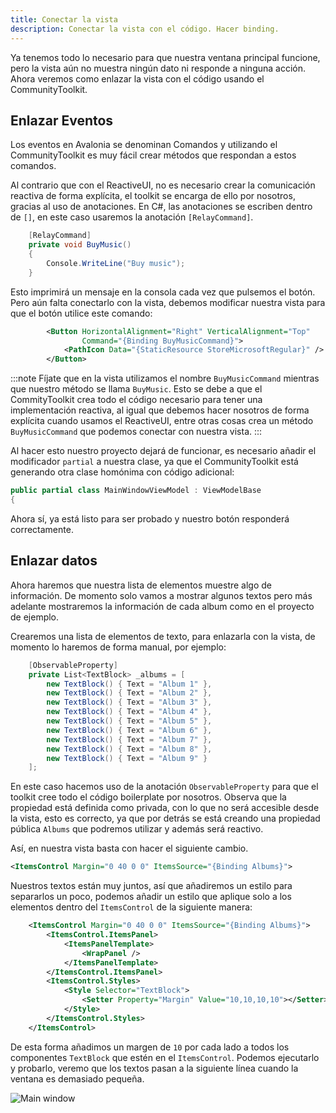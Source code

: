 ```yaml
---
title: Conectar la vista
description: Conectar la vista con el código. Hacer binding.
---
```


Ya tenemos todo lo necesario para que nuestra ventana principal funcione, pero la vista aún no muestra ningún dato ni responde a ninguna acción. Ahora veremos como enlazar la vista con el código usando el CommunityToolkit.

## Enlazar Eventos

Los eventos en Avalonia se denominan Comandos y utilizando el CommunityToolkit es muy fácil crear métodos que respondan a estos comandos.

Al contrario que con el ReactiveUI, no es necesario crear la comunicación reactiva de forma explícita, el toolkit se encarga de ello por nosotros, gracias al uso de anotaciones. En C#, las anotaciones se escriben dentro de ``[]``, en este caso usaremos la anotación ``[RelayCommand]``.

````cs title=MainWindowViewModel.cs
    [RelayCommand]
    private void BuyMusic()
    {
        Console.WriteLine("Buy music");
    }
````

Esto imprimirá un mensaje en la consola cada vez que pulsemos el botón. Pero aún falta conectarlo con la vista, debemos modificar nuestra vista para que el botón utilice este comando:

````xml title=MainWindow.xml {2}
        <Button HorizontalAlignment="Right" VerticalAlignment="Top"
                Command="{Binding BuyMusicCommand}">       
            <PathIcon Data="{StaticResource StoreMicrosoftRegular}" /> 
        </Button>
````

:::note
Fíjate que en la vista utilizamos el nombre ``BuyMusicCommand`` mientras que nuestro método se llama ``BuyMusic``. Esto se debe a que el CommityToolkit crea todo el código necesario para tener una implementación reactiva, al igual que debemos hacer nosotros de forma explícita cuando usamos el ReactiveUI, entre otras cosas crea un método ``BuyMusicCommand`` que podemos conectar con nuestra vista.
:::

Al hacer esto nuestro proyecto dejará de funcionar, es necesario añadir el modificador ``partial`` a nuestra clase, ya que el CommunityToolkit está generando otra clase homónima con código adicional:

````cs title=MainWindowViewModel.cs
public partial class MainWindowViewModel : ViewModelBase
{
````

Ahora sí, ya está listo para ser probado y nuestro botón responderá correctamente.

## Enlazar datos

Ahora haremos que nuestra lista de elementos muestre algo de información. De momento solo vamos a mostrar algunos textos pero más adelante mostraremos la información de cada album como en el proyecto de ejemplo.

Crearemos una lista de elementos de texto, para enlazarla con la vista, de momento lo haremos de forma manual, por ejemplo:

````cs title=MainWindowViewModel.cs
    [ObservableProperty]
    private List<TextBlock> _albums = [
        new TextBlock() { Text = "Album 1" },
        new TextBlock() { Text = "Album 2" },
        new TextBlock() { Text = "Album 3" },
        new TextBlock() { Text = "Album 4" },
        new TextBlock() { Text = "Album 5" },
        new TextBlock() { Text = "Album 6" },
        new TextBlock() { Text = "Album 7" },
        new TextBlock() { Text = "Album 8" },
        new TextBlock() { Text = "Album 9" }
    ];
````

En este caso hacemos uso de la anotación ``ObservableProperty`` para que el toolkit cree todo el código boilerplate por nosotros. Observa que la propiedad está definida como privada, con lo que no será accesible desde la vista, esto es correcto, ya que por detrás se está creando una propiedad pública ``Albums`` que podremos utilizar y además será reactivo.

Así, en nuestra vista basta con hacer el siguiente cambio.

````xml title=MainWindow.xml
<ItemsControl Margin="0 40 0 0" ItemsSource="{Binding Albums}">
````

Nuestros textos están muy juntos, así que añadiremos un estilo para separarlos un poco, podemos añadir un estilo que aplique solo a los elementos dentro del ``ItemsControl`` de la siguiente manera:

````xml title=MainWindow.xml
    <ItemsControl Margin="0 40 0 0" ItemsSource="{Binding Albums}">
        <ItemsControl.ItemsPanel>
            <ItemsPanelTemplate>
                <WrapPanel />
            </ItemsPanelTemplate>
        </ItemsControl.ItemsPanel>
        <ItemsControl.Styles>
            <Style Selector="TextBlock">
                <Setter Property="Margin" Value="10,10,10,10"></Setter>
            </Style>
        </ItemsControl.Styles>
    </ItemsControl>
````

De esta forma añadimos un margen de ``10`` por cada lado a todos los componentes ``TextBlock`` que estén en el ``ItemsControl``. Podemos ejecutarlo y probarlo, veremo que los textos pasan a la siguiente línea cuando la ventana es demasiado pequeña.

![Main window](../../../assets/images/window_1.png)
